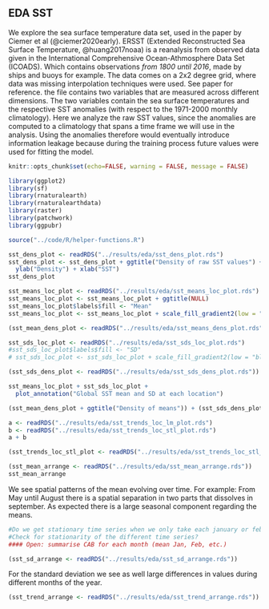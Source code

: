 ## EDA SST

We explore the sea surface temperature data set, used in the paper by Ciemer et al (@ciemer2020early). 
ERSST (Extended Reconstructed Sea Surface Temperature, @huang2017noaa) is a reanalysis from observed data given in the International Comprehensive Ocean-Athmosphere Data Set (ICOADS). Which contains observations *from 1800 until 2016*, made by ships and buoys for example.
The data comes on a 2x2 degree grid, where data was missing interpolation techniques were used.
See paper for reference.
the file contains two variables that are measured across different dimensions.
The two variables contain the sea surface temperatures and the respective SST anomalies (with respect to the 1971-2000 monthly climatology). Here we analyze the raw SST values, since the anomalies
are computed to a climatology that spans a time frame we will use
in the analysis. Using the anomalies therefore would eventually introduce information leakage because during the training process future values were used for fitting the model.

```r
knitr::opts_chunk$set(echo=FALSE, warning = FALSE, message = FALSE)
```

```r
library(ggplot2)
library(sf)
library(rnaturalearth)
library(rnaturalearthdata)
library(raster)
library(patchwork)
library(ggpubr)
```

```r
source("../code/R/helper-functions.R")
```

```r
sst_dens_plot <- readRDS("../results/eda/sst_dens_plot.rds")
sst_dens_plot <- sst_dens_plot + ggtitle("Density of raw SST values") +
  ylab("Density") + xlab("SST")
sst_dens_plot
```

```r
sst_means_loc_plot <- readRDS("../results/eda/sst_means_loc_plot.rds")
sst_means_loc_plot <- sst_means_loc_plot + ggtitle(NULL)
sst_means_loc_plot$labels$fill <- "Mean"
sst_means_loc_plot <- sst_means_loc_plot + scale_fill_gradient2(low = "blue", high = "red", midpoint=mean(sst_means_loc_plot$data$val, na.rm=TRUE))
```

```r
(sst_mean_dens_plot <- readRDS("../results/eda/sst_means_dens_plot.rds"))
```


```r
sst_sds_loc_plot <- readRDS("../results/eda/sst_sds_loc_plot.rds")
#sst_sds_loc_plot$labels$fill <- "SD"
# sst_sds_loc_plot <- sst_sds_loc_plot + scale_fill_gradient2(low = "blue", high = "red", midpoint=mean(sst_sds_loc_plot$data$val, na.rm=TRUE))
```

```r
(sst_sds_dens_plot <- readRDS("../results/eda/sst_sds_dens_plot.rds"))
```


```r
sst_means_loc_plot + sst_sds_loc_plot +
  plot_annotation("Global SST mean and SD at each location")
```

```r
(sst_mean_dens_plot + ggtitle("Density of means")) + (sst_sds_dens_plot + ggtitle("Density of sd"))
```



```r
a <- readRDS("../results/eda/sst_trends_loc_lm_plot.rds")
b <- readRDS("../results/eda/sst_trends_loc_stl_plot.rds")
a + b
```

```r
(sst_trends_loc_stl_plot <- readRDS("../results/eda/sst_trends_loc_stl_plot.rds"))
```

```r
(sst_mean_arrange <- readRDS("../results/eda/sst_mean_arrange.rds"))
sst_mean_arrange
```
We see spatial patterns of the mean evolving over time.
For example: From May until August there is a spatial separation in
two parts that dissolves in september.
As expected there is a large seasonal component regarding the means.


```r
#Do we get stationary time series when we only take each january or february?
#Check for stationarity of the different time series?
#### Open: summarise CAB for each month (mean Jan, Feb, etc.)
```


```r
(sst_sd_arrange <- readRDS("../results/eda/sst_sd_arrange.rds"))
```

For the standard deviation we see as well large differences in values 
during different months of the year.


```r
(sst_trend_arrange <- readRDS("../results/eda/sst_trend_arrange.rds"))
```





